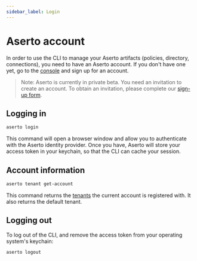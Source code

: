 ```yaml
---
sidebar_label: Login
---
```


# Aserto account

In order to use the CLI to manage your Aserto artifacts (policies, directory, connections), you 
need to have an Aserto account. If you don't have one yet, go to the [console](https://console.aserto.com) 
and sign up for an account.

> Note: Aserto is currently in private beta. You need an invitation to create an account. To obtain an invitation, please complete our [sign-up form](https://www.aserto.com/#sign-up).

## Logging in

```bash
aserto login
```

This command will open a browser window and allow you to authenticate with the Aserto identity provider. 
Once you have, Aserto will store your access token in your keychain, so that the CLI can cache your 
session.

## Account information

```bash
aserto tenant get-account
```

This command returns the [tenants](/overview/tenant) the current account is registered with. It also returns 
the default tenant. 

## Logging out

To log out of the CLI, and remove the access token from your operating system's keychain: 

```bash
aserto logout
```
